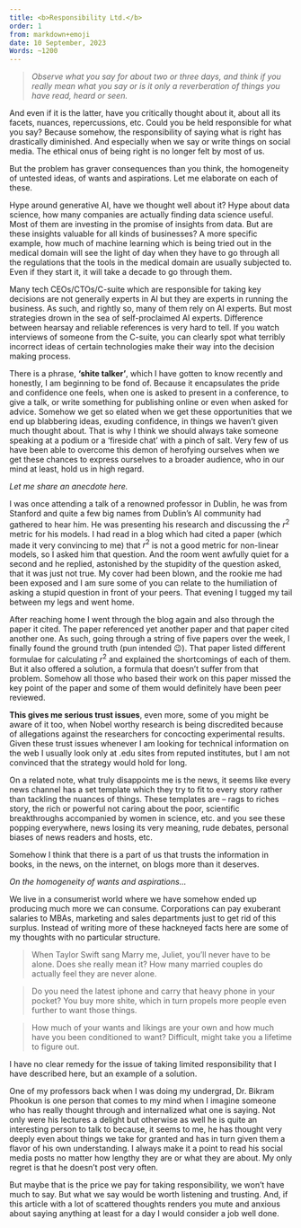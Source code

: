 ```yaml
---
title: <b>Responsibility Ltd.</b>
order: 1
from: markdown+emoji
date: 10 September, 2023
Words: ~1200
---
```


> *Observe what you say for about two or three days, and think if you really mean what you say or is it only a reverberation of things you have read, heard or seen.*

And even if it is the latter, have you critically thought about it, about all its facets, nuances, repercussions, etc. Could you be held responsible for what you say? Because somehow, the responsibility of saying what is right has drastically diminished. And especially when we say or write things on social media. The ethical onus of being right is no longer felt by most of us.

But the problem has graver consequences than you think, the homogeneity of untested ideas, of wants and aspirations. Let me elaborate on each of these.

Hype around generative AI, have we thought well about it? Hype about data science, how many companies are actually finding data science useful. Most of them are investing in the promise of insights from data. But are these insights valuable for all kinds of businesses? A more specific example, how much of machine learning which is being tried out in the medical domain will see the light of day when they have to go through all the regulations that the tools in the medical domain are usually subjected to. Even if they start it, it will take a decade to go through them.

Many tech CEOs/CTOs/C-suite which are responsible for taking key decisions are not generally experts in AI but they are experts in running the business. As such, and rightly so, many of them rely on AI experts. But most strategies drown in the sea of self-proclaimed AI experts. Difference between hearsay and reliable references is very hard to tell. If you watch interviews of someone from the C-suite, you can clearly spot what terribly incorrect ideas of certain technologies make their way into the decision making process.

There is a phrase, **‘shite talker’**, which I have gotten to know recently and honestly, I am beginning to be fond of. Because it encapsulates the pride and confidence one feels, when one is asked to present in a conference, to give a talk, or write something for publishing online or even when asked for advice. Somehow we get so elated when we get these opportunities that we end up blabbering ideas, exuding confidence, in things we haven’t given much thought about. That is why I think we should always take someone speaking at a podium or a ‘fireside chat’ with a pinch of salt. Very few of us have been able to overcome this demon of herofying ourselves when we get these chances to express ourselves to a broader audience, who in our mind at least, hold us in high regard.

*Let me share an anecdote here.*

 I was once attending a talk of a renowned professor in Dublin, he was from Stanford and quite a few big names from Dublin’s AI community had gathered to hear him. He was presenting his research and discussing the $r^2$ metric for his models. I had read in a blog which had cited a paper (which made it very convincing to me) that $r^2$ is not a good metric for non-linear models, so I asked him that question. And the room went awfully quiet for a second and he replied, astonished by the stupidity of the question asked, that it was just not true. My cover had been blown, and the rookie me had been exposed and I am sure some of you can relate to the humiliation of asking a stupid question in front of your peers.  That evening I tugged my tail between my legs and went home.

After reaching home I went through the blog again and also through the paper it cited. The paper referenced yet another paper and that paper cited another one. As such, going through a string of five papers over the week, I finally found the ground truth (pun intended 😉). That paper listed different formulae for calculating $r^2$ and explained the shortcomings of each of them. But it also offered a solution, a formula that doesn’t suffer from that problem. Somehow all those who based their work on this paper missed the key point of the paper and some of them would definitely have been peer reviewed.

**This gives me serious trust issues**, even more, some of you might be aware of it too, when Nobel worthy research is being discredited because of allegations against the researchers for concocting experimental results. Given these trust issues whenever I am looking for technical information on the web I usually look only at .edu sites from reputed institutes, but I am not convinced that the strategy would hold for long.

On a related note, what truly disappoints me is the news, it seems like every news channel has a set template which they try to fit to every story rather than tackling the nuances of things. These templates are – rags to riches story, the rich or powerful not caring about the poor, scientific breakthroughs accompanied by women in science, etc. and you see these popping everywhere, news losing its very meaning, rude debates, personal biases of news readers and hosts, etc.

Somehow I think that there is a part of us that trusts the information in books, in the news, on the internet, on blogs more than it deserves.



*On the homogeneity of wants and aspirations…*

We live in a consumerist world where we have somehow ended up producing much more we can consume. Corporations can pay exuberant salaries to MBAs, marketing and sales departments just to get rid of this surplus. Instead of writing more of these hackneyed facts here are some of my thoughts with no particular structure.

> When  Taylor Swift sang Marry me, Juliet, you'll never have to be alone.
> Does she really mean it? How many married couples do actually feel they are never alone.

> Do you need the latest iphone and carry that heavy phone in your pocket?
> You buy more shite, which in turn propels more people even further to want those things.

> How much of your wants and likings are your own and how much have you been conditioned to want?
> Difficult, might take you a lifetime to figure out.






I have no clear remedy for the issue of taking limited responsibility that I have described here, but an example of a solution.

One of my professors back when I was doing my undergrad, Dr. Bikram Phookun is one person that comes to my mind when I imagine someone who has really thought through and internalized what one is saying. Not only were his lectures a delight but otherwise as well he is quite an interesting person to talk to because, it seems to me, he has thought very deeply even about things we take for granted and has in turn given them a flavor of his own understanding. I always make it a point to read his social media posts no matter how lengthy they are or what they are about. My only regret is that he doesn’t post very often.

But maybe that is the price we pay for taking responsibility, we won’t have much to say. But what we say would be worth listening and trusting. And, if this article with a lot of scattered thoughts renders you mute and anxious about saying anything at least for a day I would consider a job well done.
